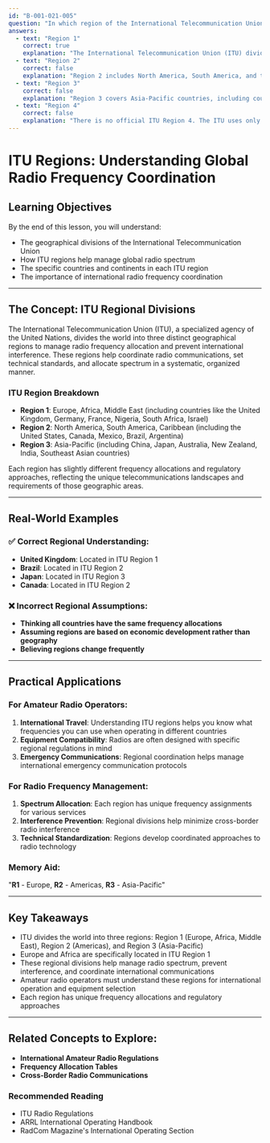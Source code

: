 ```yaml
---
id: "B-001-021-005"
question: "In which region of the International Telecommunication Union are Europe and Africa located?"
answers:
  - text: "Region 1"
    correct: true
    explanation: "The International Telecommunication Union (ITU) divides the world into three geographical regions for radio frequency allocation and coordination. Region 1 specifically encompasses Europe, Africa, and parts of the Middle East. This classification helps manage radio spectrum use, coordinate international communications, and prevent interference across different parts of the globe."
  - text: "Region 2"
    correct: false
    explanation: "Region 2 includes North America, South America, and the Caribbean. This region has different frequency allocations and radio regulations compared to Europe and Africa, which are located in Region 1."
  - text: "Region 3"
    correct: false
    explanation: "Region 3 covers Asia-Pacific countries, including countries like Australia, New Zealand, China, Japan, and the Pacific Island nations. It does not include Europe or Africa, which are part of Region 1."
  - text: "Region 4"
    correct: false
    explanation: "There is no official ITU Region 4. The ITU uses only three regions (1, 2, and 3) for radio frequency management and international telecommunications coordination."
---
```


# ITU Regions: Understanding Global Radio Frequency Coordination

## Learning Objectives
By the end of this lesson, you will understand:
- The geographical divisions of the International Telecommunication Union
- How ITU regions help manage global radio spectrum
- The specific countries and continents in each ITU region
- The importance of international radio frequency coordination

---

## The Concept: ITU Regional Divisions

The International Telecommunication Union (ITU), a specialized agency of the United Nations, divides the world into three distinct geographical regions to manage radio frequency allocation and prevent international interference. These regions help coordinate radio communications, set technical standards, and allocate spectrum in a systematic, organized manner.

### ITU Region Breakdown

- **Region 1**: Europe, Africa, Middle East (including countries like the United Kingdom, Germany, France, Nigeria, South Africa, Israel)
- **Region 2**: North America, South America, Caribbean (including the United States, Canada, Mexico, Brazil, Argentina)
- **Region 3**: Asia-Pacific (including China, Japan, Australia, New Zealand, India, Southeast Asian countries)

Each region has slightly different frequency allocations and regulatory approaches, reflecting the unique telecommunications landscapes and requirements of those geographic areas.

---

## Real-World Examples

### ✅ Correct Regional Understanding:
- **United Kingdom**: Located in ITU Region 1
- **Brazil**: Located in ITU Region 2
- **Japan**: Located in ITU Region 3
- **Canada**: Located in ITU Region 2

### ❌ Incorrect Regional Assumptions:
- **Thinking all countries have the same frequency allocations**
- **Assuming regions are based on economic development rather than geography**
- **Believing regions change frequently**

---

## Practical Applications

### For Amateur Radio Operators:
1. **International Travel**: Understanding ITU regions helps you know what frequencies you can use when operating in different countries
2. **Equipment Compatibility**: Radios are often designed with specific regional regulations in mind
3. **Emergency Communications**: Regional coordination helps manage international emergency communication protocols

### For Radio Frequency Management:
1. **Spectrum Allocation**: Each region has unique frequency assignments for various services
2. **Interference Prevention**: Regional divisions help minimize cross-border radio interference
3. **Technical Standardization**: Regions develop coordinated approaches to radio technology

### Memory Aid:
"**R1** - Europe, **R2** - Americas, **R3** - Asia-Pacific"

---

## Key Takeaways

- ITU divides the world into three regions: Region 1 (Europe, Africa, Middle East), Region 2 (Americas), and Region 3 (Asia-Pacific)
- Europe and Africa are specifically located in ITU Region 1
- These regional divisions help manage radio spectrum, prevent interference, and coordinate international communications
- Amateur radio operators must understand these regions for international operation and equipment selection
- Each region has unique frequency allocations and regulatory approaches

---

## Related Concepts to Explore:
- **International Amateur Radio Regulations**
- **Frequency Allocation Tables**
- **Cross-Border Radio Communications**

### Recommended Reading

- ITU Radio Regulations
- ARRL International Operating Handbook
- RadCom Magazine's International Operating Section